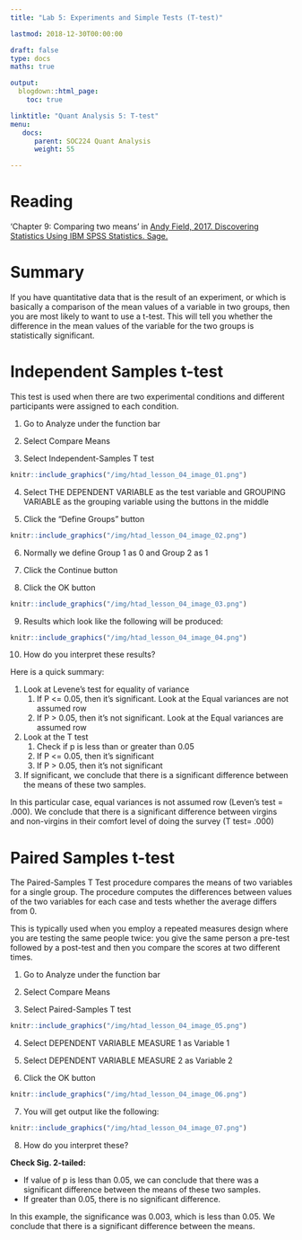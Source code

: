 ```yaml
---
title: "Lab 5: Experiments and Simple Tests (T-test)"

lastmod: 2018-12-30T00:00:00

draft: false
type: docs
maths: true	

output:
  blogdown::html_page:
    toc: true

linktitle: "Quant Analysis 5: T-test"
menu:
   docs:
      parent: SOC224 Quant Analysis
      weight: 55

---
```

<style> img { padding:1px; border:1px solid #021a40; } </style>

# Reading
'Chapter 9: Comparing two means' in [Andy Field, 2017. Discovering Statistics Using IBM SPSS Statistics. Sage.](https://www.amazon.com/Discovering-Statistics-Using-IBM-SPSS/dp/1446249182)

# Summary
If you have quantitative data that is the result of an experiment, or which is basically a comparison of the mean values of a variable in two groups, then you are most likely to want to use a t-test. This will tell you whether the difference in the mean values of the variable for the two groups is statistically significant.

# Independent Samples t-test

This test is used when there are two experimental conditions and different participants were assigned to each condition.

1)  Go to Analyze under the function bar

2)  Select Compare Means

3)  Select Independent-Samples T test

```r
knitr::include_graphics("/img/htad_lesson_04_image_01.png")
```


4)  Select THE DEPENDENT VARIABLE as the test variable and GROUPING VARIABLE as the grouping variable using the buttons in the middle

5)  Click the “Define Groups” button 

```r
knitr::include_graphics("/img/htad_lesson_04_image_02.png")
```

6)  Normally we define Group 1 as 0 and Group 2 as 1 

7)  Click the Continue button

8)  Click the OK button

```r
knitr::include_graphics("/img/htad_lesson_04_image_03.png")
```

9)  Results which look like the following will be produced:

```r
knitr::include_graphics("/img/htad_lesson_04_image_04.png")
```

10) How do you interpret these results?

Here is a quick summary: 

1. Look at Levene's test for equality of variance
    1. If P <= 0.05, then it's significant. Look at the Equal variances are not assumed row
    2. If P > 0.05, then it's not significant. Look at the Equal variances are assumed row
2. Look at the T test
    1. Check if p is less than or greater than 0.05
    2. If P <= 0.05, then it's significant 
    3. If P > 0.05, then it's not significant 
3. If significant, we conclude that there is a significant difference between the means of these two samples. 

In this particular case, equal variances is not assumed row (Leven's test = .000). We conclude that there is a significant difference between virgins and non-virgins in their comfort level of doing the survey (T test= .000)
 
# Paired Samples t-test

The Paired-Samples T Test procedure compares the means of two variables for a single group. The procedure computes the differences between values of the two variables for each case and tests whether the average differs from 0.

This is typically used when you employ a repeated measures design where you are testing the same people twice: you give the same person a pre-test followed by a post-test and then you compare the scores at two different times.

1)  Go to Analyze under the function bar

2)  Select Compare Means

3)  Select Paired-Samples T test

```r
knitr::include_graphics("/img/htad_lesson_04_image_05.png")
```

4)   Select DEPENDENT VARIABLE MEASURE 1 as Variable 1 

5)   Select DEPENDENT VARIABLE MEASURE 2 as Variable 2

6)  Click the OK button

```r
knitr::include_graphics("/img/htad_lesson_04_image_06.png")
```

7)  You will get output like the following: 

```r
knitr::include_graphics("/img/htad_lesson_04_image_07.png")
```

8)  How do you interpret these?

**Check Sig. 2-tailed:** 

* If value of p is less than 0.05, we can conclude that there was a significant difference between the means of these two samples. 
* If greater than 0.05, there is no significant difference.

In this example, the significance was 0.003, which is less than 0.05. We conclude that there is a significant difference between the means.


